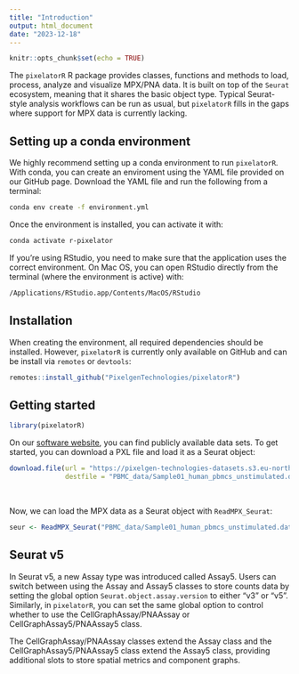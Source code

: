 ```yaml
---
title: "Introduction"
output: html_document
date: "2023-12-18"
---
```


```r
knitr::opts_chunk$set(echo = TRUE)
```

The `pixelatorR` R package provides classes, functions and methods to load, process, analyze and visualize MPX/PNA data. It is built on top of the `Seurat` ecosystem, meaning that it shares the basic object type. Typical Seurat-style analysis workflows can be run as usual, but `pixelatorR` fills in the gaps where support for MPX data is currently lacking.

## Setting up a conda environment

We highly recommend setting up a conda environment to run `pixelatorR`. With conda, you can create an enviroment using the YAML file provided on our GitHub page. Download the YAML file and run the following from a terminal:

```sh
conda env create -f environment.yml
```

Once the environment is installed, you can activate it with:

```sh
conda activate r-pixelator
```

If you're using RStudio, you need to make sure that the application uses the correct environment. On Mac OS, you can open RStudio directly from the terminal (where the environment is active) with:

```sh
/Applications/RStudio.app/Contents/MacOS/RStudio
```

## Installation

When creating the environment, all required dependencies should be installed. However, 
`pixelatorR` is currently only available on GitHub and can be install via `remotes` or `devtools`:

```r
remotes::install_github("PixelgenTechnologies/pixelatorR")
```


## Getting started

```r
library(pixelatorR)
```


On our [software website](https://software.pixelgen.com/datasets), you can find publicly available data sets. To get started, you can download a PXL file and load it as a Seurat object:

```r
download.file(url = "https://pixelgen-technologies-datasets.s3.eu-north-1.amazonaws.com/mpx-datasets/pixelator/0.12.0/1k-human-pbmcs-v1.0-immunology-I/Sample01_human_pbmcs_unstimulated.dataset.pxl?download=1", 
              destfile = "PBMC_data/Sample01_human_pbmcs_unstimulated.dataset.pxl")
```

<br/>

Now, we can load the MPX data as a Seurat object with `ReadMPX_Seurat`:

```r
seur <- ReadMPX_Seurat("PBMC_data/Sample01_human_pbmcs_unstimulated.dataset.pxl")
```

## Seurat v5

In Seurat v5, a new Assay type was introduced called Assay5. Users can switch between using the Assay and Assay5 classes to store counts data by setting the global option `Seurat.object.assay.version` to either "v3" or "v5". Similarly, in `pixelatorR`, you can set the same global option to control whether to use the CellGraphAssay/PNAAssay or CellGraphAssay5/PNAAssay5 class. 

The CellGraphAssay/PNAAssay classes extend the Assay class and the CellGraphAssay5/PNAAssay5 class extend the Assay5 class, providing additional slots to store spatial metrics and component graphs. 

